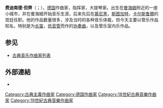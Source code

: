 {{Infobox classical
| 中文名       = 但齐
| 画像         = Franz Danzi.JPG
| 附注         =      
| 原文名       = Franz Danzi
| 国别         = 德国    
| 出生日期     = {{birth date|1763|6|15}}
| 出生地       = 什维辛根
| 逝世日期     = {{death date and age|1826|4|13|1763|6|15}}
| 逝世地       = 卡尔斯鲁爾
| 所属时期     = 古典主义
| 所属乐派     =  
| 擅长作品类型 = 管弦乐，室内乐
| 代表作       = 四部长笛协奏曲，五部大管协奏曲，九首管乐五重奏
| 师从         = 
| 学生         = 
| 官方网站     = 
}}

'''费迪南德·但齊'''（{{lang-de|Franz Danzi}}；{{bd|1763年|6月15日|1826年|4月13日|catIdx=D}}），[[德国|德国]]作曲家，指挥家，大提琴家。出生在[[曼海姆|曼海姆]]附近的一座小城市，并在曼海姆开始音乐生涯，后来先后在[[慕尼黑|慕尼黑]]，[[斯图加特|斯图加特]]，[[卡尔斯鲁厄|卡尔斯鲁爾]]的宫廷任职。他的作品数量很多，涉及当时的各种音乐体裁，但今天主要以管乐作品知名，特别是为[[长笛|长笛]]，[[大管|低音管]]而作的[[协奏曲|协奏曲]]，以及管乐室内乐作品。

== 参见 ==
{{Portal box|古典音樂}}
* [[古典音乐作曲家列表|古典音乐作曲家列表]]

== 外部連結 ==
{{Commons category}}
* {{IMSLP|id=Danzi, Franz}}

{{Authority control}}

{{DEFAULTSORT:Danzi, Franz}}
[[Category:古典主義作曲家|Category:古典主義作曲家]]
[[Category:德国作曲家|Category:德国作曲家]]
[[Category:18世紀古典音樂作曲家|Category:18世紀古典音樂作曲家]]
[[Category:19世紀古典音樂作曲家|Category:19世紀古典音樂作曲家]]